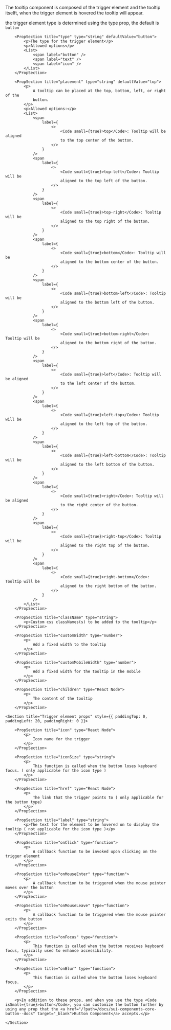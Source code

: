 
<PackageInstallGuide packageName="@wpmudev/sui-tooltip" />

<Section>
	<p>
		The tooltip component is composed of the trigger element and the tooltip itselft, when the trigger element is hovered the tooltip will appear.
	</p>
	<p> the trigger element type is determined using the type prop, the default is <Code isSmall={true}>button</Code></p>
</Section>

<Section title="Props" border={true}>
	
		<PropSection title="type" type="string" defaultValue="button">
			<p>The type for the trigger element</p>
			<p>Allowed options</p>
			<List>
				<span label="button" />
				<span label="text" />
				<span label="icon" />
			</List>
		</PropSection>
		
		<PropSection title="placement" type="string" defaultValue="top">
			<p>
				A tooltip can be placed at the top, bottom, left, or right of the
				button.
			</p>
			<p>Allowed options:</p>
			<List>
				<span
					label={
						<>
							<Code small={true}>top</Code>: Tooltip will be aligned
							to the top center of the button.
						</>
					}
				/>
				<span
					label={
						<>
							<Code small={true}>top-left</Code>: Tooltip will be
							aligned to the top left of the button.
						</>
					}
				/>
				<span
					label={
						<>
							<Code small={true}>top-right</Code>: Tooltip will be
							aligned to the top right of the button.
						</>
					}
				/>
				<span
					label={
						<>
							<Code small={true}>bottom</Code>: Tooltip will be
							aligned to the bottom center of the button.
						</>
					}
				/>
				<span
					label={
						<>
							<Code small={true}>bottom-left</Code>: Tooltip will be
							aligned to the bottom left of the button.
						</>
					}
				/>
				<span
					label={
						<>
							<Code small={true}>bottom-right</Code>: Tooltip will be
							aligned to the bottom right of the button.
						</>
					}
				/>
				<span
					label={
						<>
							<Code small={true}>left</Code>: Tooltip will be aligned
							to the left center of the buttom.
						</>
					}
				/>
				<span
					label={
						<>
							<Code small={true}>left-top</Code>: Tooltip will be
							aligned to the left top of the button.
						</>
					}
				/>
				<span
					label={
						<>
							<Code small={true}>left-bottom</Code>: Tooltip will be
							aligned to the left bottom of the button.
						</>
					}
				/>
				<span
					label={
						<>
							<Code small={true}>right</Code>: Tooltip will be aligned
							to the right center of the button.
						</>
					}
				/>
				<span
					label={
						<>
							<Code small={true}>right-top</Code>: Tooltip will be
							aligned to the right top of the button.
						</>
					}
				/>
				<span
					label={
						<>
							<Code small={true}>right-bottom</Code>: Tooltip will be
							aligned to the right bottom of the button.
						</>
					}
				/>
			</List>
		</PropSection>
		
		<PropSection title="className" type="string">
			<p>Custom css classNames(s) to be added to the tooltip</p>
		</PropSection>
		
		<PropSection title="customWidth" type="number">
			<p>
				Add a fixed width to the tooltip
			</p>
		</PropSection>
		
		<PropSection title="customMobileWidth" type="number">
			<p>
				Add a fixed width for the tooltip in the mobile
			</p>
		</PropSection>
		
		<PropSection title="children" type="React Node">
			<p>
				The content of the tooltip
			</p>
		</PropSection>
		
	<Section title="Trigger element props" style={{ paddingTop: 0, paddingLeft: 20, paddingRight: 0 }}>
		
		<PropSection title="icon" type="React Node">
			<p>
				Icon name for the trigger
			</p>
		</PropSection>

		<PropSection title="iconSize" type="string">
			<p>
				This function is called when the button loses keyboard focus. ( only applicable for the icon type )
			</p>
		</PropSection>

		<PropSection title="href" type="React Node">
			<p>
				The link that the trigger points to ( only applicable for the button type)
			</p>
		</PropSection>

		<PropSection title="label" type="string">
			<p>The text for the element to be hovered on to display the tooltip ( not applicable for the icon type )</p>
		</PropSection>

		<PropSection title="onClick" type="function">
			<p>
				A callback function to be invoked upon clicking on the trigger element
			</p>
		</PropSection>
		
		<PropSection title="onMouseEnter" type="function">
			<p>
				A callback function to be triggered when the mouse pointer moves over the button
			</p>
		</PropSection>
		
		<PropSection title="onMouseLeave" type="function">
			<p>
				A callback function to be triggered when the mouse pointer exits the button
			</p>
		</PropSection>
		
		<PropSection title="onFocus" type="function">
			<p>
				This function is called when the button receives keyboard focus, typically used to enhance accessibility.
			</p>
		</PropSection>
		
		<PropSection title="onBlur" type="function">
			<p>
				This function is called when the button loses keyboard focus.
			</p>
		</PropSection>

		<p>In addition to these props, and when you use the type <Code isSmall={true}>button</Code>, you can customize the button further by using any prop that the <a href="/?path=/docs/sui-components-core-button--docs" target="_blank">Button Component</a> accepts.</p>

	</Section>

</Section>

<CommonPropsNotice />